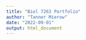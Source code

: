 ```yaml
---
title: "Biol 7263 Portfolio"
author: "Tanner Mierow"
date: "2022-09-01"
output: html_document
---
```

